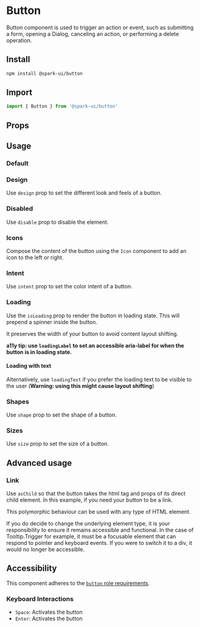 
<Meta of={ButtonStories} />

# Button

Button component is used to trigger an action or event, such as submitting a form, opening a Dialog, canceling an action, or performing a delete operation.

## Install

```sh
npm install @spark-ui/button
```

## Import

```js
import { Button } from '@spark-ui/button'
```

## Props

<ArgTypes of={Button} />

## Usage

### Default

<Canvas of={ButtonStories.Default} />

### Design

Use `design` prop to set the different look and feels of a button.

<Canvas of={ButtonStories.Design} />

### Disabled

Use `disable` prop to disable the element.

<Canvas of={ButtonStories.Disabled} />

### Icons

Compose the content of the button using the `Icon` component to add an icon to the left or right.

<Canvas of={ButtonStories.Icons} />

### Intent

Use `intent` prop to set the color intent of a button.

<Canvas of={ButtonStories.Intent} />

### Loading

Use the `isLoading` prop to render the button in loading state.
This will prepend a spinner inside the button.

It preserves the width of your button to avoid content layout shifting.

**a11y tip: use `loadingLabel` to set an accessible aria-label for when the button is in loading state.**

<Canvas of={ButtonStories.Loading} />

#### Loading with text

Alternatively, use `loadingText` if you prefer the loading text to be visible to the user (**Warning: using this might cause layout shifting**)

<Canvas of={ButtonStories.LoadingWithText} />

### Shapes

Use `shape` prop to set the shape of a button.

<Canvas of={ButtonStories.Shapes} />

### Sizes

Use `size` prop to set the size of a button.

<Canvas of={ButtonStories.Sizes} />

## Advanced usage

### Link

Use `asChild` so that the button takes the html tag and props of its direct child element.
In this example, if you need your button to be a link.

This polymorphic behaviour can be used with any type of HTML element.

<Callout kind="warning">
  If you do decide to change the underlying element type, it is your responsibility to ensure it
  remains accessible and functional. In the case of Tooltip.Trigger for example, it must be a
  focusable element that can respond to pointer and keyboard events. If you were to switch it to a
  div, it would no longer be accessible.
</Callout>

<Canvas of={ButtonStories.Link} />

## Accessibility

This component adheres to the [`button` role requirements](https://www.w3.org/WAI/ARIA/apg/patterns/button).

### Keyboard Interactions

- `Space`: Activates the button
- `Enter`: Activates the button
